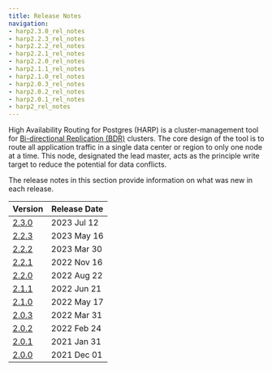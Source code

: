 ```yaml
---
title: Release Notes
navigation:
- harp2.3.0_rel_notes
- harp2.2.3_rel_notes
- harp2.2.2_rel_notes
- harp2.2.1_rel_notes
- harp2.2.0_rel_notes
- harp2.1.1_rel_notes
- harp2.1.0_rel_notes
- harp2.0.3_rel_notes
- harp2.0.2_rel_notes
- harp2.0.1_rel_notes
- harp2_rel_notes
---
```


High Availability Routing for Postgres (HARP) is a cluster-management tool for
[Bi-directional Replication (BDR)](/bdr/latest) clusters. The core design of
the tool is to route all application traffic in a single data center or
region to only one node at a time. This node, designated the lead master, acts
as the principle write target to reduce the potential for data conflicts.

The release notes in this section provide information on what was new in each release.

| Version                  | Release Date |
| -----------------------  | ------------ |
| [2.3.0](harp2.3.0_rel_notes)  | 2023 Jul 12  |
| [2.2.3](harp2.2.3_rel_notes)  | 2023 May 16  |
| [2.2.2](harp2.2.2_rel_notes)  | 2023 Mar 30  |
| [2.2.1](harp2.2.1_rel_notes)  | 2022 Nov 16  |
| [2.2.0](harp2.2.0_rel_notes)  | 2022 Aug 22  |
| [2.1.1](harp2.1.1_rel_notes)  | 2022 Jun 21  |
| [2.1.0](harp2.1.0_rel_notes)  | 2022 May 17  |
| [2.0.3](harp2.0.3_rel_notes)  | 2022 Mar 31  |
| [2.0.2](harp2.0.2_rel_notes)  | 2022 Feb 24  |
| [2.0.1](harp2.0.1_rel_notes)  | 2021 Jan 31  |
| [2.0.0](harp2_rel_notes)      | 2021 Dec 01  |
